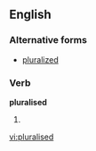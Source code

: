 ==English==

===Alternative forms===
*[[pluralized]]

===Verb===
'''pluralised'''

# {{past of|[[pluralise]]}}

[[vi:pluralised]]